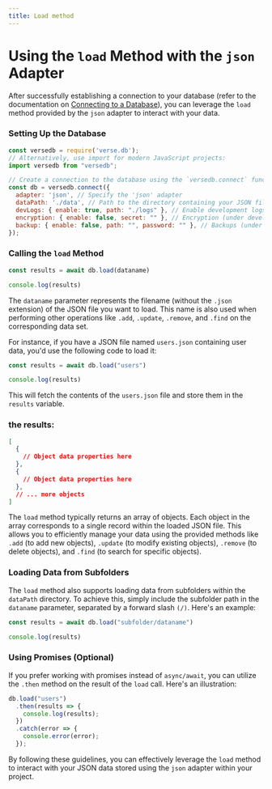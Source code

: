 ```yaml
---
title: Load method
---
```


# Using the `load` Method with the `json` Adapter

After successfully establishing a connection to your database (refer to the documentation on [Connecting to a Database](/docs/introduction/installation)), you can leverage the `load` method provided by the `json` adapter to interact with your data.
<Steps>
  ### Setting Up the Database

  ```javascript copy showLineNumbers
  const versedb = require('verse.db');
  // Alternatively, use import for modern JavaScript projects:
  import versedb from "versedb";

  // Create a connection to the database using the `versedb.connect` function:
  const db = versedb.connect({
    adapter: 'json', // Specify the 'json' adapter
    dataPath: './data', // Path to the directory containing your JSON files
    devLogs: { enable: true, path: "./logs" }, // Enable development logs (optional)
    encryption: { enable: false, secret: "" }, // Encryption (under development, not recommended)
    backup: { enable: false, path: "", password: "" }, // Backups (under development, not recommended)
  });
```

### Calling the `load` Method

```js copy showLineNumbers
const results = await db.load(dataname)

console.log(results)
```
The `dataname` parameter represents the filename (without the `.json` extension) of the JSON file you want to load. This name is also used when performing other operations like `.add`, `.update`, `.remove`, and `.find` on the corresponding data set.

For instance, if you have a JSON file named `users.json` containing user data, you'd use the following code to load it:
```js
const results = await db.load("users")

console.log(results)
```
</Steps>

This will fetch the contents of the `users.json` file and store them in the `results` variable.

<FileTree>
  <FileTree.Folder name="data" defaultOpen>
      <FileTree.File name="users.json" />
      <FileTree.File name="dataname.json" />
    </FileTree.Folder>
</FileTree>

### the results:

```json showLineNumbers
[
  {
    // Object data properties here
  },
  {
    // Object data properties here
  },
  // ... more objects
]
```
The `load` method typically returns an array of objects. Each object in the array corresponds to a single record within the loaded JSON file. This allows you to efficiently manage your data using the provided methods like `.add` (to add new objects), `.update` (to modify existing objects), `.remove` (to delete objects), and `.find` (to search for specific objects).


### Loading Data from Subfolders

The `load` method also supports loading data from subfolders within the `dataPath` directory. To achieve this, simply include the subfolder path in the `dataname` parameter, separated by a forward slash `(/)`. Here's an example:

```js
const results = await db.load("subfolder/dataname")

console.log(results)
```

<FileTree>
  <FileTree.Folder name="data" defaultOpen>
      <FileTree.File name="users.json" />
      <FileTree.File name="dataname.json" />
      <FileTree.Folder name="subfolder" defaultOpen>
          <FileTree.File name="dataname.json" />
      </FileTree.Folder>
    </FileTree.Folder>
</FileTree>

### Using Promises (Optional)

If you prefer working with promises instead of `async/await`, you can utilize the `.then` method on the result of the `load` call. Here's an illustration:

```js
db.load("users")
  .then(results => {
    console.log(results);
  })
  .catch(error => {
    console.error(error);
  });
```
By following these guidelines, you can effectively leverage the `load` method to interact with your JSON data stored using the `json` adapter within your project.